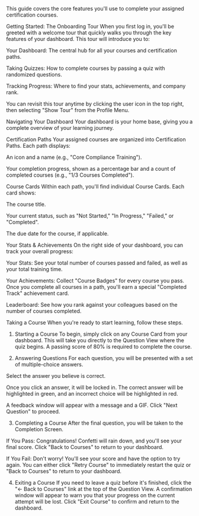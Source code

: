 This guide covers the core features you'll use to complete your assigned certification courses.

Getting Started: The Onboarding Tour
When you first log in, you'll be greeted with a welcome tour that quickly walks you through the key features of your dashboard. This tour will introduce you to:

Your Dashboard: The central hub for all your courses and certification paths.

Taking Quizzes: How to complete courses by passing a quiz with randomized questions.

Tracking Progress: Where to find your stats, achievements, and company rank.

You can revisit this tour anytime by clicking the user icon in the top right, then selecting "Show Tour" from the Profile Menu.

Navigating Your Dashboard
Your dashboard is your home base, giving you a complete overview of your learning journey.

Certification Paths
Your assigned courses are organized into Certification Paths. Each path displays:

An icon and a name (e.g., "Core Compliance Training").

Your completion progress, shown as a percentage bar and a count of completed courses (e.g., "1/3 Courses Completed").

Course Cards
Within each path, you'll find individual Course Cards. Each card shows:

The course title.

Your current status, such as "Not Started," "In Progress," "Failed," or "Completed".

The due date for the course, if applicable.

Your Stats & Achievements
On the right side of your dashboard, you can track your overall progress:

Your Stats: See your total number of courses passed and failed, as well as your total training time.

Your Achievements: Collect "Course Badges" for every course you pass. Once you complete all courses in a path, you'll earn a special "Completed Track" achievement card.

Leaderboard: See how you rank against your colleagues based on the number of courses completed.

Taking a Course
When you're ready to start learning, follow these steps.

1. Starting a Course
To begin, simply click on any Course Card from your dashboard. This will take you directly to the Question View where the quiz begins. A passing score of 80% is required to complete the course.

2. Answering Questions
For each question, you will be presented with a set of multiple-choice answers.

Select the answer you believe is correct.

Once you click an answer, it will be locked in. The correct answer will be highlighted in green, and an incorrect choice will be highlighted in red.

A feedback window will appear with a message and a GIF. Click "Next Question" to proceed.

3. Completing a Course
After the final question, you will be taken to the Completion Screen.

If You Pass: Congratulations! Confetti will rain down, and you'll see your final score. Click "Back to Courses" to return to your dashboard.

If You Fail: Don't worry! You'll see your score and have the option to try again. You can either click "Retry Course" to immediately restart the quiz or "Back to Courses" to return to your dashboard.

4. Exiting a Course
If you need to leave a quiz before it's finished, click the "← Back to Courses" link at the top of the Question View. A confirmation window will appear to warn you that your progress on the current attempt will be lost. Click "Exit Course" to confirm and return to the dashboard.